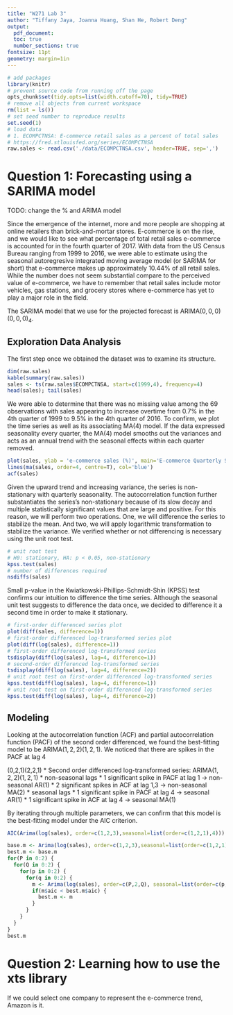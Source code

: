```yaml
---
title: "W271 Lab 3"
author: "Tiffany Jaya, Joanna Huang, Shan He, Robert Deng"
output: 
  pdf_document:
  toc: true
  number_sections: true
fontsize: 11pt
geometry: margin=1in
---
```


```r
# add packages
library(knitr)
# prevent source code from running off the page
opts_chunk$set(tidy.opts=list(width.cutoff=70), tidy=TRUE)
# remove all objects from current workspace
rm(list = ls())
# set seed number to reproduce results
set.seed(1)
# load data
# 1. ECOMPCTNSA: E-commerce retail sales as a percent of total sales
# https://fred.stlouisfed.org/series/ECOMPCTNSA
raw.sales <- read.csv('./data/ECOMPCTNSA.csv', header=TRUE, sep=',')
```

# Question 1: Forecasting using a SARIMA model

TODO: change the % and ARIMA model

Since the emergence of the internet, more and more people are shopping at online retailers than brick-and-mortar stores. E-commerce is on the rise, and we would like to see what percentage of total retail sales e-commerce is accounted for in the fourth quarter of 2017. With data from the US Census Bureau ranging from 1999 to 2016, we were able to estimate using the seasonal autoregresive integrated moving average model (or SARIMA for short) that e-commerce makes up approximately 10.44% of all retail sales. While the number does not seem substantial compare to the perceived value of e-commerce, we have to remember that retail sales include motor vehicles, gas stations, and grocery stores where e-commerce has yet to play a major role in the field. 

The SARIMA model that we use for the projected forecast is $\text{ARIMA}(0,0,0)(0,0,0)_4$. 

## Exploration Data Analysis 

The first step once we obtained the dataset was to examine its structure. 

```r
dim(raw.sales)
kable(summary(raw.sales)) 
sales <- ts(raw.sales$ECOMPCTNSA, start=c(1999,4), frequency=4)
head(sales); tail(sales)
```

We were able to determine that there was no missing value among the 69 observations with sales appearing to increase  overtime from 0.7% in the 4th quarter of 1999 to 9.5% in the 4th quarter of 2016. To confirm, we plot the time series as well as its associating MA(4) model. If the data expressed seasonality every quarter, the MA(4) model smooths out the variances and acts as an annual trend with the seasonal effects within each quarter removed.

```r
plot(sales, ylab = 'e-commerce sales (%)', main='E-commerce Quarterly Series')
lines(ma(sales, order=4, centre=T), col='blue')
acf(sales)
```

Given the upward trend and increasing variance, the series is non-stationary with quarterly seasonality. The autocorrelation function further substantiates the series's non-stationary because of its slow decay and multiple statistically significant values that are large and positive. For this reason, we will perform two operations. One, we will difference the series to stabilize the mean. And two, we will apply logarithmic transformation to stabilize the variance. We verified whether or not differencing is necessary using the unit root test.

```r
# unit root test
# H0: stationary, HA: p < 0.05, non-stationary
kpss.test(sales)
# number of differences required
nsdiffs(sales)
```

Small p-value in the Kwiatkowski-Phillips-Schmidt-Shin (KPSS) test confirms our intuition to difference the time series. Although the seasonal unit test suggests to difference the data once, we decided to difference it a second time in order to make it stationary.

```r
# first-order differenced series plot
plot(diff(sales, difference=1))
# first-order differenced log-transformed series plot
plot(diff(log(sales), difference=1))
# first-order differenced log-transformed series
tsdisplay(diff(log(sales), lag=4, difference=1))
# second-order differenced log-transformed series
tsdisplay(diff(log(sales), lag=4, difference=2))
# unit root test on first-order differenced log-transformed series
kpss.test(diff(log(sales), lag=4, difference=1))
# unit root test on first-order differenced log-transformed series
kpss.test(diff(log(sales), lag=4, difference=2))
```

## Modeling 

Looking at the autocorrelation function (ACF) and partial autocorrelation function (PACF) of the second order differenced, we found the best-fitting model to be $\text{ARIMA}(1,2,2)(1,2,1)$. We noticed that there are spikes in the PACF at lag 4 

(0,2,1)(2,2,1)
* Second order differenced log-transformed series: $\text{ARIMA}(1,2,2)(1,2,1)$
  * non-seasonal lags
    * 1 significant spike in PACF at lag 1 -> non-seasonal AR(1)
    * 2 significant spikes in ACF at lag 1,3 -> non-seasonal MA(2)
  * seasonal lags
    * 1 significant spike in PACF at lag 4 -> seasonal AR(1)
    * 1 significant spike in ACF at lag 4 -> seasonal MA(1)

By iterating through multiple parameters, we can confirm that this model is the best-fitting model under the AIC criterion.


```r
AIC(Arima(log(sales), order=c(1,2,3),seasonal=list(order=c(1,2,1),4)))
```


```r
base.m <- Arima(log(sales), order=c(1,2,3),seasonal=list(order=c(1,2,1),4))
best.m <- base.m
for(P in 0:2) {
  for(Q in 0:2) {
    for(p in 0:2) {
      for(q in 0:2) {
        m <- Arima(log(sales), order=c(P,2,Q), seasonal=list(order=c(p,2,q)))
        if(m$aic < best.m$aic) {
          best.m <- m
        }
      }
    }
  }
}
best.m
```

# Question 2: Learning how to use the xts library

If we could select one company to represent the e-commerce trend, Amazon is it. 